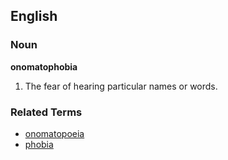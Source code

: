 ==English==

===Noun===
'''onomatophobia'''

# The fear of hearing particular names or words.

===Related Terms===
*[[onomatopoeia]]
*[[phobia]]
